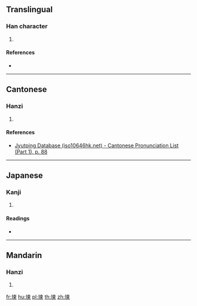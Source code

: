 {{character info/new}}
==Translingual==

===Han character===
{{Han char|rn=32|rad=土|as=09|sn=12|four=45196|canj=GDWF|ids=⿰土柬}}

# {{defn|Han|sort=土09}}

====References====
* {{Han ref|kx=0233.060|dkj=05245|dj=0470.240|hdz=10461.040|uh=581C|ud=22556|bh=D8A9|bd=55465}}

----

==Cantonese==

===Hanzi===
{{yue-hanzi|jyut=[[lin6]]|y=lin6}}

# {{defn|lang=yue|sort=土09}}

====References====
* [http://www.iso10646hk.net/jp/document/download.jsp Jyutping Database (iso10646hk.net) - Cantonese Pronunciation List (Part 1), p. 88]

----

==Japanese==

===Kanji===
{{ja-kanji|grade=|rs=土09}}

# {{defn|lang=ja|sort=土09}}

====Readings====
* {{ja-readings|on=[[れん]] (ren)|kun=}}

----

==Mandarin==

===Hanzi===
{{cmn-hanzi|pin=[[liàn]] ([[lian4]])|wg=lien<sup>4</sup>}}

# {{defn|lang=cmn|sort=土09}}

[[fr:堜]]
[[hu:堜]]
[[pl:堜]]
[[th:堜]]
[[zh:堜]]